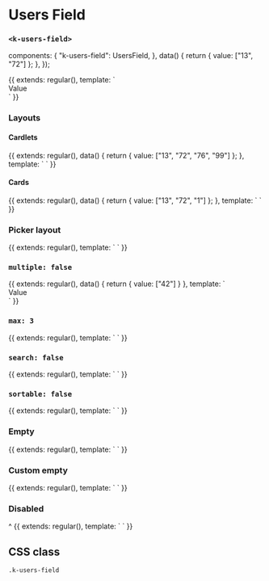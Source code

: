 
<Meta
  title="App | Form / Field / Users Field"
  component={UsersField}
  decorators={[Padding]}
/>

# Users Field
### `<k-users-field>`

  components: {
    "k-users-field": UsersField,
  },
  data() {
    return {
      value: ["13", "72"]
    };
  },
});

<Preview>
  <Story name="List">
    {{
      extends: regular(),
      template: `
        <div>
          <k-users-field
            v-model="value"
            label="Users"
          />
          <k-headline class="mt-8 mb-3">Value</k-headline>
          <k-code-block :code="value" />
        </div>
      `
    }}
  </Story>
</Preview>

<Props of={UsersField} />

### Layouts
#### Cardlets
<Preview>
  <Story name="Cardlets">
    {{
      extends: regular(),
      data() {
        return {
          value: ["13", "72", "76", "99"]
        };
      },
      template: `
        <k-users-field
          v-model="value"
          label="Users"
          layout="cardlets"
        />
      `
    }}
  </Story>
</Preview>

#### Cards
<Preview>
  <Story name="Cards">
    {{
      extends: regular(),
      data() {
        return {
          value: ["13", "72", "1"]
        };
      },
      template: `
        <k-users-field
          v-model="value"
          label="Users"
          layout="cards"
        />
      `
    }}
  </Story>
</Preview>

### Picker layout
<Preview>
  <Story name="Picker layout">
    {{
      extends: regular(),
      template: `
        <k-users-field
          v-model="value"
          label="Users"
          layout="cardlets"
          :picker="{
            layout: 'list'
          }"
        />
      `
    }}
  </Story>
</Preview>

### `multiple: false`
<Preview>
  <Story name="Single value">
    {{
      extends: regular(),
      data() {
        return {
          value: ["42"]
        }
      },
      template: `
        <div>
          <k-users-field
            v-model="value"
            :multiple="false"
            label="Users"
            help="Only one items allowed"
          />
          <k-headline class="mt-8 mb-3">Value</k-headline>
          <k-code-block :code="value" />
        </div>
      `
    }}
  </Story>
</Preview>

### `max: 3`
<Preview>
  <Story name="Max">
    {{
      extends: regular(),
      template: `
        <k-users-field
          v-model="value"
          :max="3"
          label="Users"
          help="Maximum 3 items allowed"
        />
      `
    }}
  </Story>
</Preview>

### `search: false`
<Preview>
  <Story name="No search">
    {{
      extends: regular(),
      template: `
        <k-users-field
          :search="false"
          label="Users"
        />
      `
    }}
  </Story>
</Preview>

### `sortable: false`
<Preview>
  <Story name="Not sortable">
    {{
      extends: regular(),
      template: `
        <k-users-field
          v-model="value"
          :sortable="false"
          label="Users"
        />
      `
    }}
  </Story>
</Preview>

### Empty
<Preview>
  <Story name="Empty">
    {{
      extends: regular(),
      template: `
        <k-users-field label="Users" />
      `
    }}
  </Story>
</Preview>

### Custom empty
<Preview>
  <Story name="Custom empty">
    {{
      extends: regular(),
      template: `
        <k-users-field
          :empty="{ text: 'Select the employee of the month', icon: 'star' }"
          :multiple="false"
          label="Highlights"
        />
      `
    }}
  </Story>
</Preview>

### Disabled
<Preview>
  <Story name="Disabled">^
    {{
      extends: regular(),
      template: `
        <k-users-field
          v-model="value"
          :disabled="true"
          label="Users"
        />
      `
    }}
  </Story>
</Preview>

## CSS class

`.k-users-field`
